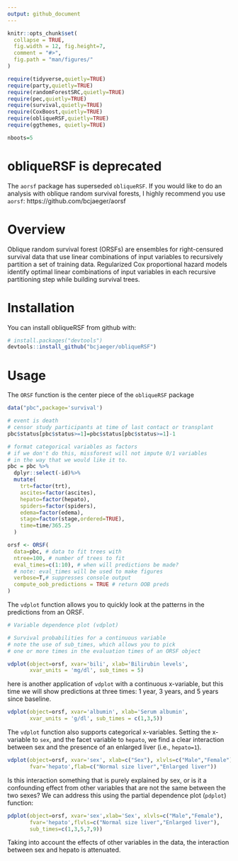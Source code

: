 ```yaml
---
output: github_document
---
```


<!-- README.md is generated from README.Rmd. Please edit that file -->

```r
knitr::opts_chunk$set(
  collapse = TRUE,
  fig.width = 12, fig.height=7,
  comment = "#>",
  fig.path = "man/figures/"
)

require(tidyverse,quietly=TRUE)
require(party,quietly=TRUE)
require(randomForestSRC,quietly=TRUE)
require(pec,quietly=TRUE)
require(survival,quietly=TRUE)
require(CoxBoost,quietly=TRUE)
require(obliqueRSF,quietly=TRUE)
require(ggthemes, quietly=TRUE)

nboots=5

```

# obliqueRSF is deprecated

The `aorsf` package has superseded `obliqueRSF`. If you would like to do an analysis with oblique random survival forests, I highly recommend you use `aorsf`: https://github.com/bcjaeger/aorsf

# Overview

Oblique random survival forest (ORSFs) are ensembles for right-censured survival data that use linear combinations of input variables to recursively partition a set of training data. Regularized Cox proportional hazard models identify optimal linear combinations of input variables in each recursive partitioning step while building survival trees.

# Installation

You can install obliqueRSF from github with:

```r
# install.packages("devtools")
devtools::install_github("bcjaeger/obliqueRSF")
```

# Usage

The `ORSF` function is the center piece of the `obliqueRSF` package 


```r

data("pbc",package='survival')

# event is death
# censor study participants at time of last contact or transplant
pbc$status[pbc$status>=1]=pbc$status[pbc$status>=1]-1

# format categorical variables as factors
# if we don't do this, missforest will not impute 0/1 variables 
# in the way that we would like it to.
pbc = pbc %>% 
  dplyr::select(-id)%>%
  mutate(
    trt=factor(trt),
    ascites=factor(ascites),
    hepato=factor(hepato),
    spiders=factor(spiders),
    edema=factor(edema),
    stage=factor(stage,ordered=TRUE),
    time=time/365.25
  ) 

orsf <- ORSF(
  data=pbc, # data to fit trees with
  ntree=100, # number of trees to fit
  eval_times=c(1:10), # when will predictions be made?
  # note: eval_times will be used to make figures
  verbose=T,# suppresses console output
  compute_oob_predictions = TRUE # return OOB preds
) 

```

The `vdplot` function allows you to quickly look at the patterns in the predictions from an ORSF.

```r
# Variable dependence plot (vdplot)

# Survival probabilities for a continuous variable
# note the use of sub_times, which allows you to pick
# one or more times in the evaluation times of an ORSF object

vdplot(object=orsf, xvar='bili', xlab='Bilirubin levels', 
       xvar_units = 'mg/dl', sub_times = 5)
```

here is another application of `vdplot` with a continuous x-variable, but this time we will show predictions at three times: 1 year, 3 years, and 5 years since baseline.

```r
vdplot(object=orsf, xvar='albumin', xlab='Serum albumin', 
       xvar_units = 'g/dl', sub_times = c(1,3,5))
```

The `vdplot` function also supports categorical x-variables. Setting the x-variable to `sex`, and the facet variable to `hepato`,  we find a clear interaction between sex and the presence of an enlarged liver (i.e., `hepato=1`).

```r
vdplot(object=orsf, xvar='sex', xlab=c("Sex"), xlvls=c("Male","Female"),
       fvar='hepato',flab=c("Normal size liver","Enlarged liver"))
```

Is this interaction something that is purely explained by sex, or is it a confounding effect from other variables that are not the same between the two sexes? We can address this using the partial dependence plot (`pdplot`) function:

```r
pdplot(object=orsf, xvar='sex',xlab='Sex', xlvls=c("Male","Female"),
       fvar='hepato',flvls=c("Normal size liver","Enlarged liver"),
       sub_times=c(1,3,5,7,9))
```

Taking into account the effects of other variables in the data, the interaction between sex and hepato is attenuated. 

